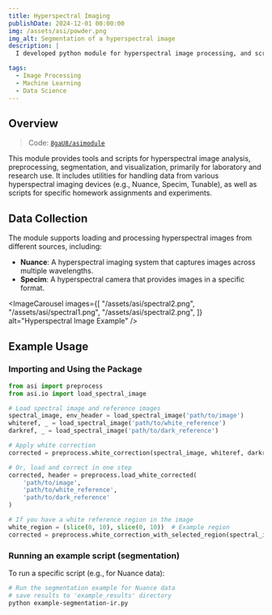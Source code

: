 ```yaml
---
title: Hyperspectral Imaging
publishDate: 2024-12-01 00:00:00
img: /assets/asi/powder.png
img_alt: Segmentation of a hyperspectral image
description: |
  I developed python module for hyperspectral image processing, and scripts for segmentation.

tags:
  - Image Processing
  - Machine Learning
  - Data Science
---
```



## Overview

> Code: [`8gaU8/asimodule`](https://github.com/8gaU8/asimodule)

This module provides tools and scripts for hyperspectral image analysis, preprocessing, segmentation, and visualization, primarily for laboratory and research use. It includes utilities for handling data from various hyperspectral imaging devices (e.g., Nuance, Specim, Tunable), as well as scripts for specific homework assignments and experiments.

## Data Collection

The module supports loading and processing hyperspectral images from different sources, including:

- **Nuance**: A hyperspectral imaging system that captures images across multiple wavelengths.
- **Specim**: A hyperspectral camera that provides images in a specific format.


<ImageCarousel
  images={[
    "/assets/asi/spectral2.png",
    "/assets/asi/spectral1.png",
    "/assets/asi/spectral2.png",
  ]}
  alt="Hyperspectral Image Example"
/>

## Example Usage

### Importing and Using the Package

```python
from asi import preprocess
from asi.io import load_spectral_image

# Load spectral image and reference images
spectral_image, env_header = load_spectral_image('path/to/image')
whiteref, _ = load_spectral_image('path/to/white_reference')
darkref, _ = load_spectral_image('path/to/dark_reference')

# Apply white correction
corrected = preprocess.white_correction(spectral_image, whiteref, darkref)

# Or, load and correct in one step
corrected, header = preprocess.load_white_corrected(
    'path/to/image',
    'path/to/white_reference',
    'path/to/dark_reference'
)

# If you have a white reference region in the image
white_region = (slice(0, 10), slice(0, 10))  # Example region
corrected = preprocess.white_correction_with_selected_region(spectral_image, white_region)
```

### Running an example script (segmentation)

To run a specific script (e.g., for Nuance data):

```bash
# Run the segmentation example for Nuance data
# save results to 'example_results' directory
python example-segmentation-ir.py
```
